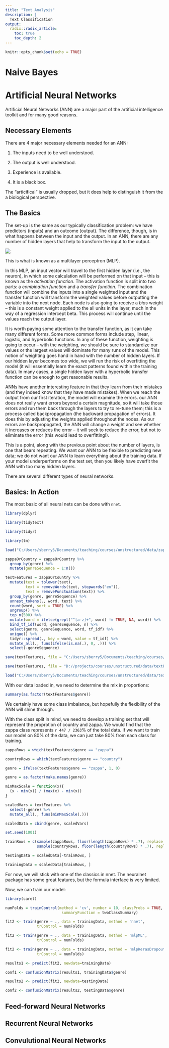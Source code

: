 ```yaml
---
title: "Text Analysis"
description: |
  Text Classification
output:
  radix::radix_article:
    toc: true
    toc_depth: 2
---
```


```r
knitr::opts_chunk$set(echo = TRUE)
```


# Naive Bayes

# Artificial Neural Networks

Artificial Neural Networks (ANN) are a major part of the artificial intelligence toolkit and for many good reasons.

## Necessary Elements

There are 4 major necessary elements needed for an ANN:

1.  The inputs need to be well understood.

2.  The output is well understood.

3.  Experience is available.

4.  It is a black box.

<aside>
The "articifical" is usually dropped, but it does help to distinguish it from the a biological perspective.
</aside>


## The Basics 

The set-up is the same as our typically classification problem: we have predictors (inputs) and an outcome (output). The difference, though, is in what happens between the input and the output. In an ANN, there are any number of hidden layers that help to transform the input to the output. 

![](nnImage.png)

This is what is known as a multilayer perceptron (MLP).

In this MLP, an input vector will travel to the first hidden layer (i.e., the neuron), in which some calculation will be performed on that input -- this is known as the *activation function*. The activation function is split into two parts: a *combination function* and a *transfer function*. The combination function will combine the inputs into a single weighted input and the transfer function will transform the weighted values before outputting the variable into the next node. Each node is also going to receive a *bias* weight -- this is a constant weight applied to the all units in the layer, much in the way of a regression intercept beta. This process will continue until the values reach the output layer.

It is worth paying some attention to the transfer function, as it can take many different forms. Some more common forms include step, linear, logistic, and hyperbolic functions. In any of these function, weighting is going to occur -- with the weighting, we should be sure to standardize our values or the largest values will dominate for many runs of the model. This notion of weighting goes hand in hand with the number of hidden layers. If our hidden layer becomes too wide, we will run the risk of overfitting the model (it will essentially learn the exact patterns found within the training data). In many cases, a single hidden layer with a hyperbolic transfer function can be enough to get reasonable results.

ANNs have another interesting feature in that they learn from their mistakes (and they indeed know that they have made mistakes). When we reach the output from our first iteration, the model will examine the errors. our ANN does not really want errors beyond a certain magnitude, so it will take those errors and run them back through the layers to try to re-tune them; this is a process called backpropagation (the backward propagation of errors). It does this by adjusting the weights applied throughout the nodes. As our errors are backpropogated, the ANN will change a weight and see whether it increases or reduces the error -- it will seek to reduce the error, but not to eliminate the error (this would lead to overfitting!).

This is a point, along with the previous point about the number of layers, is one that bears repeating. We want our ANN to be flexible to predicting new data; we do not want our ANN to learn everything about the training data. If your model underperforms on the test set, then you likely have overfit the ANN with too many hidden layers. 

There are several different types of neural networks.

## Basics: In Action

The most basic of all neural nets can be done with `nnet`. 

```r
library(dplyr)

library(tidytext)

library(tidyr)

library(tm)

load("C:/Users/sberry5/Documents/teaching/courses/unstructured/data/zappaOrCountry.RData")

zappaOrCountry = zappaOrCountry %>% 
  group_by(genre) %>% 
  mutate(genreSequence = 1:n())

textFeatures = zappaOrCountry %>% 
  mutate(text = tolower(text),
         text = removeWords(text, stopwords("en")), 
         text = removePunctuation(text)) %>% 
  group_by(genre, genreSequence) %>% 
  unnest_tokens(., word, text) %>% 
  count(word, sort = TRUE) %>% 
  ungroup() %>%
  top_n(500) %>% 
  mutate(word = ifelse(grepl("^[a-z]+", word) != TRUE, NA, word)) %>% 
  bind_tf_idf(word, genreSequence, n) %>% 
  select(genre, genreSequence, word, tf_idf) %>% 
  unique() %>% 
  tidyr::spread(., key = word, value = tf_idf) %>% 
  mutate_all(., funs(ifelse(is.na(.), 0, .))) %>% 
  select(-genreSequence)

save(textFeatures, file = "C:/Users/sberry5/Documents/teaching/courses/unstructured/data/textFeatures.RData")

save(textFeatures, file = "D://projects/courses/unstructured/data/textFeatures.RData")
```

```r
load("C:/Users/sberry5/Documents/teaching/courses/unstructured/data/textFeatures.RData")
```

With our data loaded in, we need to determine the mix in proportions:

```r
summary(as.factor(textFeatures$genre))
```

We certainly have some class imbalance, but hopefully the flexibility of the ANN will shine through.

With the class split in mind, we need to develop a training set that will represent the proprotion of country and zappa. We would find that the zappa class represents `r 447 / 2363`% of the total data. If we want to train our model on 80% of the data, we can just take 80% from each class for training.

```r
zappaRows = which(textFeatures$genre == "zappa")

countryRows = which(textFeatures$genre == "country")

genre = ifelse(textFeatures$genre == "zappa", 1, 0)

genre = as.factor(make.names(genre))

minMaxScale = function(x){
  (x - min(x)) / (max(x) - min(x))
}

scaledVars = textFeatures %>% 
  select(-genre) %>% 
  mutate_all(., funs(minMaxScale(.)))

scaledData = cbind(genre, scaledVars)

set.seed(1001)

trainRows = c(sample(zappaRows, floor(length(zappaRows) * .7), replace = FALSE), 
              sample(countryRows, floor(length(countryRows) * .7), replace = FALSE))

testingData = scaledData[-trainRows, ]

trainingData = scaledData[trainRows, ]
```

<aside>
For now, we will stick with one of the classics in nnet. The neuralnet package has some great features, but the formula interface is very limited.
</aside>

Now, we can train our model:

```r
library(caret)

numFolds = trainControl(method = 'cv', number = 10, classProbs = TRUE, verboseIter = FALSE, 
                         summaryFunction = twoClassSummary)

fit2 <- train(genre ~ ., data = trainingData, method = 'nnet', 
              trControl = numFolds)

fit2 <- train(genre ~ ., data = trainingData, method = 'mlpML', 
              trControl = numFolds)

fit2 <- train(genre ~ ., data = trainingData, method = 'mlpKerasDropout', 
              trControl = numFolds)

results1 <- predict(fit2, newdata=trainingData)

conf1 <- confusionMatrix(results1, trainingData$genre)

results2 <- predict(fit2, newdata=testingData)

conf2 <- confusionMatrix(results2, testingData$genre)
```



## Feed-forward Neural Networks

## Recurrent Neural Networks

## Convulutional Neural Networks
